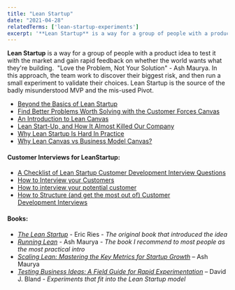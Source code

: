 ```yaml
---
title: "Lean Startup"
date: "2021-04-28"
relatedTerms: ['lean-startup-experiments']
excerpt: '**Lean Startup** is a way for a group of people with a product idea to test it with the'
---
```


**Lean Startup** is a way for a group of people with a product idea to test it with the market and gain rapid feedback on whether the world wants what they're building.  "Love the Problem, Not Your Solution" - Ash Maurya. In this approach, the team work to discover their biggest risk, and then run a small experiment to validate their choices. Lean Startup is the source of the badly misunderstood MVP and the mis-used Pivot.

<HighlightBox heading="Resource Links" variant="resourceLinks">

- [Beyond the Basics of Lean Startup](https://ecorner.stanford.edu/articles/beyond-basics-lean-startup/)
- [Find Better Problems Worth Solving with the Customer Forces Canvas](https://blog.leanstack.com/the-updated-problem-interview-script-and-a-new-canvas/)
- [An Introduction to Lean Canvas](https://medium.com/@steve_mullen/an-introduction-to-lean-canvas-5c17c469d3e0)
- [Lean Start-Up, and How It Almost Killed Our Company](https://www.infoq.com/articles/lean-startup-killed/)
- [Why Lean Startup Is Hard In Practice](http://arg0s.in/why-lean-startup-is-hard-in-practice.html)
- [Why Lean Canvas vs Business Model Canvas?](https://blog.leanstack.com/why-lean-canvas-vs-business-model-canvas/)

#### Customer Interviews for LeanStartup:

- [A Checklist of Lean Startup Customer Development Interview Questions](http://arg0s.in/lean-startup-customer-development-interviews.html)
- [How to Interview your Customers](https://customerdevlabs.com/2013/11/05/how-i-interview-customers/)
- [How to interview your potential customer](https://medium.com/lean-startup-circle/how-to-interview-your-potential-customer-5d895024406b)
- [How to Structure (and get the most out of) Customer Development Interviews](https://jasonevanish.com/2012/01/18/how-to-structure-and-get-the-most-out-of-customer-development-interviews/)

</HighlightBox>

#### Books:

- [_The Lean Startup_](https://www.amazon.com/Lean-Startup-Entrepreneurs-Continuous-Innovation/&tag=notesfromatoo-20) - Eric Ries - _The original book that introduced the idea_
- [_Running Lean_](https://www.amazon.com/Running-Lean-Iterate-Plan-Works/&tag=notesfromatoo-20) - Ash Maurya - _The book I recommend to most people as the most practical intro_
- _[Scaling Lean: Mastering the Key Metrics for Startup Growth](https://www.amazon.com/Scaling-Lean-Mastering-Metrics-Startup/&tag=notesfromatoo-20)_ – Ash Maurya
- _[Testing Business Ideas: A Field Guide for Rapid Experimentation](https://www.amazon.com/Rapid-Testing-Business-Ideas-Customer/&tag=notesfromatoo-20)_ – David J. Bland - _Experiments that fit into the Lean Startup model_

